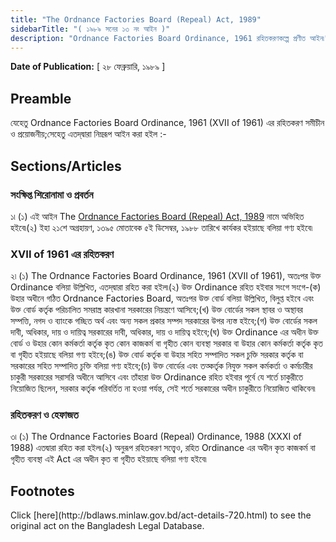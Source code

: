 ```yaml
---
title: "The Ordnance Factories Board (Repeal) Act, 1989"
sidebarTitle: "( ১৯৮৯ সনের ১৩ নং আইন )"
description: "Ordnance Factories Board Ordinance, 1961 রহিতকরণকল্পে প্রণীত আইন৷"
---
```


**Date of Publication:** [ ২৮ ফেব্রুয়ারি, ১৯৮৯ ]

## Preamble

যেহেতু Ordnance Factories Board Ordinance, 1961 (XVII of 1961) এর রহিতকরণ সমীচীন ও প্রয়োজনীয়;সেহেতু এতদ্‌দ্বারা নিম্নরূপ আইন করা হইল :-

## Sections/Articles

### সংক্ষিপ্ত শিরোনামা ও প্রবর্তন

১৷ (১) এই আইন The [Ordnance Factories Board (Repeal) Act, 1989](/laws/volume-27/act-720 "Ordnance Factories Board (Repeal) Act, 1989") নামে অভিহিত হইবে৷(২) ইহা ২১শে অগ্রহায়ণ, ১৩৯৫ মোতাবেক ৫ই ডিসেম্বর, ১৯৮৮ তারিখে কার্যকর হইয়াছে বলিয়া গণ্য হইবে৷

### XVII of 1961 এর রহিতকরণ

২৷ (১) The Ordnance Factories Board Ordinance, 1961 (XVII of 1961), অতঃপর উক্ত Ordinance বলিয়া উল্লিখিত, এতদ্‌দ্বারা রহিত করা হইল৷(২) উক্ত Ordinance রহিত হইবার সংগে সংগে-(ক) উহার অধীনে গঠিত Ordnance Factories Board, অতঃপর উক্ত বোর্ড বলিয়া উল্লিখিত, বিলুপ্ত হইবে এবং উক্ত বোর্ড কর্তৃক পরিচালিত সমরাস্ত্র কারখানা সরকারের নিয়ন্ত্রণে আসিবে;(খ) উক্ত বোর্ডের সকল স্থাবর ও অস্থাবর সম্পত্তি, নগদ ও ব্যাংকে গচ্ছিত অর্থ এবং অন্য সকল প্রকার সম্পদ সরকারের উপর ন্যস্ত হইবে;(গ) উক্ত বোর্ডের সকল দাবী, অধিকার, দায় ও দায়িত্ব সরকারের দাবী, অধিকার, দায় ও দায়িত্ব হইবে;(ঘ) উক্ত Ordinance এর অধীন উক্ত বোর্ড ও উহার কোন কর্মকর্তা কর্তৃক কৃত কোন কাজকর্ম বা গৃহীত কোন ব্যবস্থা সরকার বা উহার কোন কর্মকর্তা কর্তৃক কৃত বা গৃহীত হইয়াছে বলিয়া গণ্য হইবে;(ঙ) উক্ত বোর্ড কর্তৃক বা উহার সহিত সম্পাদিত সকল চুক্তি সরকার কর্তৃক বা সরকারের সহিত সম্পাদিত চুক্তি বলিয়া গণ্য হইবে;(চ) উক্ত বোর্ডের এবং তত্কর্তৃক নিযুক্ত সকল কর্মকর্তা ও কর্মচারীর চাকুরী সরকারের সরাসরি অধীনে আসিবে এবং তাঁহারা উক্ত Ordinance রহিত হইবার পূর্বে যে শর্তে চাকুরীতে নিয়োজিত ছিলেন, সরকার কর্তৃক পরিবর্তিত না হওয়া পর্যন্ত, সেই শর্তে সরকারের অধীন চাকুরীতে নিয়োজিত থাকিবেন৷

### রহিতকরণ ও হেফাজত

৩৷ (১) The Ordnance Factories Board (Repeal) Ordinance, 1988 (XXXI of 1988) এতদ্বারা রহিত করা হইল৷(২) অনুরূপ রহিতকরণ সত্ত্বেও, রহিত Ordinance এর অধীন কৃত কাজকর্ম বা গৃহীত ব্যবস্থা এই Act এর অধীন কৃত বা গৃহীত হইয়াছে বলিয়া গণ্য হইবে৷

## Footnotes

<Note>
  Click [here](http://bdlaws.minlaw.gov.bd/act-details-720.html) to see the original act on the Bangladesh Legal Database.
</Note>
